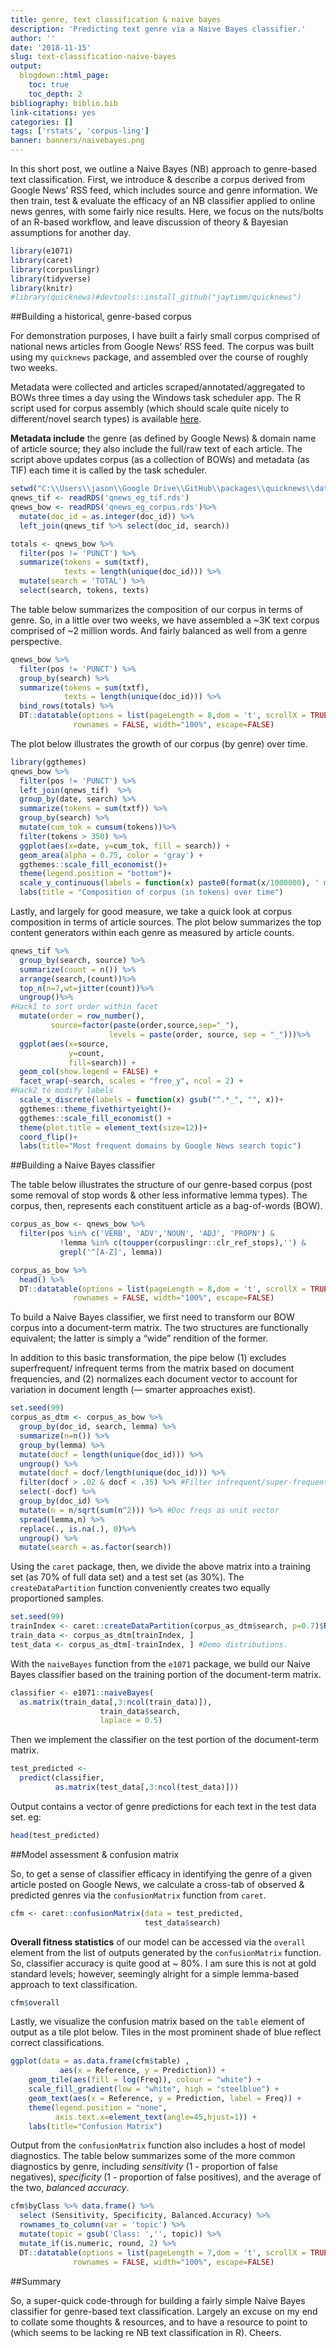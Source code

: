 ```yaml
---
title: genre, text classification & naive bayes
description: 'Predicting text genre via a Naive Bayes classifier.'
author: ''
date: '2018-11-15'
slug: text-classification-naive-bayes
output:
  blogdown::html_page:
    toc: true
    toc_depth: 2
bibliography: biblio.bib
link-citations: yes
categories: []
tags: ['rstats', 'corpus-ling']
banner: banners/naivebayes.png
---
```



In this short post, we outline a Naive Bayes (NB) approach to genre-based text classification.  First, we introduce & describe a corpus derived from Google News' RSS feed, which includes source and genre information.  We then train, test & evaluate the efficacy of an NB classifier applied to online news genres, with some fairly nice results.  Here, we focus on the nuts/bolts of an R-based workflow, and leave discussion of theory & Bayesian assumptions for another day.


```r
library(e1071)
library(caret)
library(corpuslingr)
library(tidyverse)
library(knitr)
#library(quicknews)#devtools::install_github("jaytimm/quicknews")
```


##Building a historical, genre-based corpus

For demonstration purposes, I have built a fairly small corpus comprised of national news articles from Google News' RSS feed. The corpus was built using my `quicknews` package, and assembled over the course of roughly two weeks.

Metadata were collected and articles scraped/annotated/aggregated to BOWs three times a day using the Windows task scheduler app.  The R script used for corpus assembly (which should scale quite nicely to different/novel search types) is available [here](https://github.com/jaytimm/quicknews/blob/master/task/build_qnews_corpus.R). 

**Metadata include** the genre (as defined by Google News) & domain name of article source; they also include the full/raw text of each article.  The script above updates corpus (as a collection of BOWs) and metadata (as TIF) each time it is called by the task scheduler. 


```r
setwd("C:\\Users\\jason\\Google Drive\\GitHub\\packages\\quicknews\\data-raw")
qnews_tif <- readRDS('qnews_eg_tif.rds')
qnews_bow <- readRDS('qnews_eg_corpus.rds')%>%
  mutate(doc_id = as.integer(doc_id)) %>%
  left_join(qnews_tif %>% select(doc_id, search))
```


```r
totals <- qnews_bow %>%
  filter(pos != 'PUNCT') %>%
  summarize(tokens = sum(txtf),
            texts = length(unique(doc_id))) %>%
  mutate(search = 'TOTAL') %>%
  select(search, tokens, texts)
```


The table below summarizes the composition of our corpus in terms of genre.  So, in a little over two weeks, we have assembled a ~3K text corpus comprised of ~2 million words.  And fairly balanced as well from a genre perspective.  

```r
qnews_bow %>%
  filter(pos != 'PUNCT') %>%
  group_by(search) %>%
  summarize(tokens = sum(txtf),
            texts = length(unique(doc_id))) %>%
  bind_rows(totals) %>%
  DT::datatable(options = list(pageLength = 8,dom = 't', scrollX = TRUE),
              rownames = FALSE, width="100%", escape=FALSE)
```


The plot below illustrates the growth of our corpus (by genre) over time.

```r
library(ggthemes)
qnews_bow %>% 
  filter(pos != 'PUNCT') %>%
  left_join(qnews_tif)  %>%
  group_by(date, search) %>% 
  summarize(tokens = sum(txtf)) %>%
  group_by(search) %>% 
  mutate(cum_tok = cumsum(tokens))%>%
  filter(tokens > 350) %>%
  ggplot(aes(x=date, y=cum_tok, fill = search)) +
  geom_area(alpha = 0.75, color = 'gray') +
  ggthemes::scale_fill_economist()+
  theme(legend.position = "bottom")+
  scale_y_continuous(labels = function(x) paste0(format(x/1000000), ' mil')) +
  labs(title = "Composition of corpus (in tokens) over time")
```


Lastly, and largely for good measure, we take a quick look at corpus composition in terms of article sources.  The plot below summarizes the top content generators within each genre  as measured by article counts.


```r
qnews_tif %>% 
  group_by(search, source) %>% 
  summarize(count = n()) %>%
  arrange(search,(count))%>%
  top_n(n=7,wt=jitter(count))%>%
  ungroup()%>%
#Hack1 to sort order within facet
  mutate(order = row_number(), 
         source=factor(paste(order,source,sep="_"), 
                      levels = paste(order, source, sep = "_")))%>%
  ggplot(aes(x=source, 
             y=count, 
             fill=search)) + 
  geom_col(show.legend = FALSE) +  
  facet_wrap(~search, scales = "free_y", ncol = 2) +
#Hack2 to modify labels
  scale_x_discrete(labels = function(x) gsub("^.*_", "", x))+
  ggthemes::theme_fivethirtyeight()+ 
  ggthemes::scale_fill_economist() +
  theme(plot.title = element_text(size=12))+ 
  coord_flip()+
  labs(title="Most frequent domains by Google News search topic")
```




##Building a Naive Bayes classifier

The table below illustrates the structure of our genre-based corpus (post some removal of stop words & other less informative lemma types).  The corpus, then, represents each constituent article as a bag-of-words (BOW). 

```r
corpus_as_bow <- qnews_bow %>%  
  filter(pos %in% c('VERB', 'ADV','NOUN', 'ADJ', 'PROPN') & 
           !lemma %in% c(toupper(corpuslingr::clr_ref_stops),'') & 
           grepl('^[A-Z]', lemma)) 
```

```r
corpus_as_bow %>%
  head() %>%
  DT::datatable(options = list(pageLength = 8,dom = 't', scrollX = TRUE),
              rownames = FALSE, width="100%", escape=FALSE)
```



To build a Naive Bayes classifier, we first need to transform our BOW corpus into a document-term matrix.  The two structures are functionally equivalent; the latter is simply a "wide" rendition of the former.  

In addition to this basic transformation, the pipe below (1) excludes superfrequent/ infrequent terms from the matrix based on document frequencies, and (2) normalizes each document vector to account for variation in document length (--- smarter approaches exist). 


```r
set.seed(99)
corpus_as_dtm <- corpus_as_bow %>%
  group_by(doc_id, search, lemma) %>%
  summarize(n=n()) %>%
  group_by(lemma) %>%
  mutate(docf = length(unique(doc_id))) %>%
  ungroup() %>%
  mutate(docf = docf/length(unique(doc_id))) %>%
  filter(docf > .02 & docf < .35) %>% #Filter infrequent/super-frequent.
  select(-docf) %>%
  group_by(doc_id) %>%
  mutate(n = n/sqrt(sum(n^2))) %>% #Doc freqs as unit vector
  spread(lemma,n) %>%
  replace(., is.na(.), 0)%>%
  ungroup() %>%
  mutate(search = as.factor(search))
```


Using the `caret` package, then, we divide the above matrix into a training set (as 70% of full data set) and a test set (as 30%).  The `createDataPartition` function conveniently creates two equally proportioned samples.

```r
set.seed(99)
trainIndex <- caret::createDataPartition(corpus_as_dtm$search, p=0.7)$Resample1
train_data <- corpus_as_dtm[trainIndex, ]
test_data <- corpus_as_dtm[-trainIndex, ] #Demo distributions.
```


With the `naiveBayes` function from the `e1071` package, we build our Naive Bayes classifier based on the training portion of the document-term matrix.

```r
classifier <- e1071::naiveBayes(
  as.matrix(train_data[,3:ncol(train_data)]),
                    train_data$search,
                    laplace = 0.5) 
```



Then we implement the classifier on the test portion of the document-term matrix.

```r
test_predicted <- 
  predict(classifier,
          as.matrix(test_data[,3:ncol(test_data)]))
```



Output contains a vector of genre predictions for each text in the test data set. eg:

```r
head(test_predicted)
```



##Model assessment & confusion matrix


So, to get a sense of classifier efficacy in identifying the genre of a given article posted on Google News, we calculate a cross-tab of observed & predicted genres via the `confusionMatrix` function from `caret`. 

```r
cfm <- caret::confusionMatrix(data = test_predicted,
                              test_data$search)
```



**Overall fitness statistics** of our model can be accessed via the `overall` element from the list of outputs generated by the `confusionMatrix` function.  So, classifier accuracy is quite good at ~ 80%.  I am sure this is not at gold standard levels; however, seemingly alright for a simple lemma-based approach to text classification. 


```r
cfm$overall
```



Lastly, we visualize the confusion matrix based on the `table` element of output as a tile plot below.  Tiles in the most prominent shade of blue reflect correct classifications.   

```r
ggplot(data = as.data.frame(cfm$table) ,
           aes(x = Reference, y = Prediction)) +
    geom_tile(aes(fill = log(Freq)), colour = "white") +
    scale_fill_gradient(low = "white", high = "steelblue") +
    geom_text(aes(x = Reference, y = Prediction, label = Freq)) +
    theme(legend.position = "none",
          axis.text.x=element_text(angle=45,hjust=1)) + 
    labs(title="Confusion Matrix")
```



Output from the `confusionMatrix` function also includes a host of model diagnostics.  The table below summarizes some of the more common diagnostics by genre, including *sensitivity* (1 - proportion of false negatives), *specificity* (1 - proportion of false positives), and the average of the two, *balanced accuracy*.


```r
cfm$byClass %>% data.frame() %>%
  select (Sensitivity, Specificity, Balanced.Accuracy) %>%
  rownames_to_column(var = 'topic') %>%
  mutate(topic = gsub('Class: ','', topic)) %>%
  mutate_if(is.numeric, round, 2) %>%
  DT::datatable(options = list(pageLength = 7,dom = 't', scrollX = TRUE),
              rownames = FALSE, width="100%", escape=FALSE) 
```



##Summary

So, a super-quick code-through for building a fairly simple Naive Bayes classifier for genre-based text classification.  Largely an excuse on my end to collate some thoughts & resources, and to have a resource to point to (which seems to be lacking re NB text classification in R).  Cheers.  
